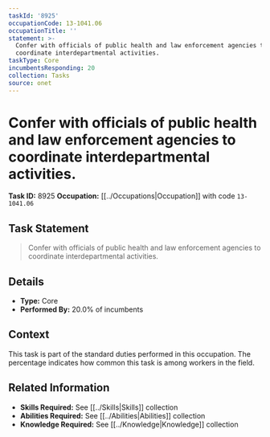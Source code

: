```yaml
---
taskId: '8925'
occupationCode: 13-1041.06
occupationTitle: ''
statement: >-
  Confer with officials of public health and law enforcement agencies to
  coordinate interdepartmental activities.
taskType: Core
incumbentsResponding: 20
collection: Tasks
source: onet
---
```

# Confer with officials of public health and law enforcement agencies to coordinate interdepartmental activities.

**Task ID:** 8925
**Occupation:** [[../Occupations|Occupation]] with code `13-1041.06`

## Task Statement

> Confer with officials of public health and law enforcement agencies to coordinate interdepartmental activities.

## Details

- **Type:** Core
- **Performed By:** 20.0% of incumbents

## Context

This task is part of the standard duties performed in this occupation. The percentage indicates how common this task is among workers in the field.

## Related Information

- **Skills Required:** See [[../Skills|Skills]] collection
- **Abilities Required:** See [[../Abilities|Abilities]] collection
- **Knowledge Required:** See [[../Knowledge|Knowledge]] collection
